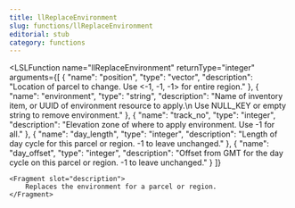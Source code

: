 ```yaml
---
title: llReplaceEnvironment
slug: functions/llReplaceEnvironment
editorial: stub
category: functions
---
```


<LSLFunction
	name="llReplaceEnvironment"
	returnType="integer"
	arguments={[
	{
		"name": "position",
		"type": "vector",
		"description": "Location of parcel to change. Use &lt;-1, -1, -1&gt; for entire region."
	},
	{
		"name": "environment",
		"type": "string",
		"description": "Name of inventory item, or UUID of environment resource to apply.\n                         Use NULL_KEY or empty string to remove environment."
	},
	{
		"name": "track_no",
		"type": "integer",
		"description": "Elevation zone of where to apply environment. Use -1 for all."
	},
	{
		"name": "day_length",
		"type": "integer",
		"description": "Length of day cycle for this parcel or region. -1 to leave unchanged."
	},
	{
		"name": "day_offset",
		"type": "integer",
		"description": "Offset from GMT for the day cycle on this parcel or region. -1 to leave unchanged."
	}
]}
>
	<Fragment slot="description">
		Replaces the environment for a parcel or region.
	</Fragment>
</LSLFunction>
